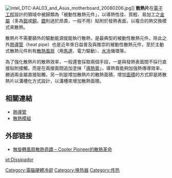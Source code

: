 {{About|銅或鋁的散熱元件|石蠟或矽氧樹脂的方形或長方形薄片|導熱墊}}
{{Unreferenced|time=2017-12-09T10:27:03+00:00}}
{{请求翻译}}
{{NoteTA
|G1=IT
}}
[[File:Intel_DTC-AAL03_and_Asus_motherboard_20080206.jpg|thumb]]]]
'''散熱片'''在[[電子工程|電子工程]]設計的領域中被歸類為「被動性散熱元件」，以導熱性佳、質輕、易加工之[[金屬|金屬]]（多為[[鋁|鋁]]或[[銅|銅]]，[[銀|銀]]則過於昂貴，一般不用）貼附於發熱表面，以複合的熱交換模式來散熱。

散熱片不需要額外的驅動能源就能執行散熱，是最典型的被動性散熱元件。除此之外[[熱導管|熱導管]]（heat pipe）也是近年來日益普及與推崇的被動性散熱元件，至於主動式散熱元件則有[[散熱風扇|散熱風扇]]（用[[馬達|馬達]]、電力驅動）、[[水冷|水冷]]循環等。

為了強化散熱片的散熱效率，一般還會採取兩個手段，一是與發熱表面間不採行直接貼附接觸，而是在兩接面間追加塗抹「[[導熱膏|導熱膏]]」，導熱膏能夠加強熱傳導效率，勝過兩金屬直接貼觸，另一則是增加散熱片的散熱面積，增加[[面積|面積]]的方式即是將散熱片以溝槽化方式設計，以溝槽來增加散熱面積。

==相關連結==
*[[熱導管|熱導管]]
*[[散熱模組|散熱模組]]
== 外部链接 ==
* [https://scitechvista.nat.gov.tw/c/ph69.htm 無旋轉風扇散熱奇蹟 – Cooler Pioneer的散熱革命] {{Wayback|url=https://scitechvista.nat.gov.tw/c/ph69.htm |date=20180522053443 }} {{zh-tw}}

{{Commons category|Heat sinks}}

{{Authority control}}
[[Category:電腦硬體冷卻|Category:電腦硬體冷卻]]
[[Category:换热器|Category:换热器]]
[[Category:传热|Category:传热]]

[[pt:Dissipador|pt:Dissipador]]